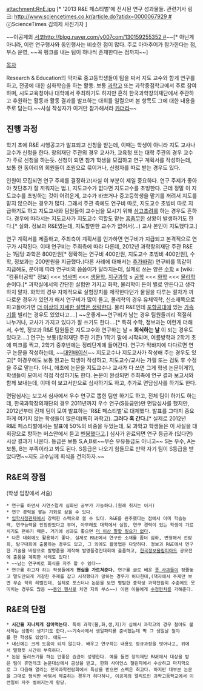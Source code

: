 attachment:RnE.jpg [* '2013 R&E 페스티벌'에 전시된 연구 성과물들. 관련기사 링크: [[http://www.sciencetimes.co.kr/article.do?atidx=0000067929 #]] ⓒScienceTimes 김의제 사진기자 ]

~~이공계의 [[서코]][[http://blog.naver.com/y007com/130159255352 #]]~~[* 아닌게 아니라, 이런 연구행사와 동인행사는 비슷한 점이 많다. 주로 아마추어가 참가한다는 점, 부스 운영, ~~꼭 펑크를 내는 팀이 하나씩 존재한다는 점까지~~]

[[목차]]

Research & Education의 약자로 중고등학생들이 팀을 짜서 지도 교수와 함게 연구를 하고, 전공에 대한 심화학습을 하는 활동. 보통 [[과학고]] 또는 과학중점학교에서 주로 참여하며, 시도교육청이나 대학에서 주최하기도 하지만 흔히 한국과학창의재단에서 주관하고 후원하는 활동과 활동 결과를 발표하는 대회를 일컬으며 본 항목도 그에 대한 내용을 주로 담는다.~~사실 작성자가 이거만 참가해서라 [[카더라]]~~

== 진행 과정 ==
학기 초에 R&E 시행공고가 발표되고 신청을 받는데, 이때는 학생이 아니라 지도 교사나 교수가 신청을 한다. 창의재단 주관의 경우 교사가, 교육청 또는 대학 주관의 경우 교수가 주로 신청을 하는듯. 신청이 되면 참가 학생을 모집하고 연구 계획서를 작성하는데, 보통 한 동아리의 회원들이 조원으로 묶이거나, 신청자를 따로 받는 경우도 있다.

인원이 모집되면 연구 주제를 결정하고(사실 이 부분이 제일 중요하다. 연구 주제가 좋아야 첫단추가 잘 끼워지는 법.), 지도교수가 없다면 지도교수를 초빙한다. 근데 정말 이 지도교수를 초빙하는 것이 어려운게, 교수가 바쁘거나 중고등학생을 맡기를 꺼려서 지도를 맡지 않으려는 경우가 많다. 그래서 주관 측에도 연구비 따로, 지도교수 초빙비 따로 지급하기도 하고 지도교사와 팀원들이 교수님을 모시기 위해 [[삼고초려]]를 하는 경우도 흔하다. 경우에 따라서는 지도교사가 지도교수 역할도 맡는 [[흠좀무]]한 상황이 발생하기도 한다.[* 실화. 정보과 R&E였는데, 지도할만한 교수가 없어서(…) 교사 본인이 지도했다고.]

연구 계획서를 제출하고, 주최측이 계획서를 인가하면 연구비가 지급되고 본격적으로 연구가 시작된다. 이때 연구비는 주최측에 따라 다른데, 2012년 과학창의재단 주관 R&E는 1팀당 과학은 800만원[* 정확히는 연구비 400만원, 지도교수 초빙비 400만원], 수학, 정보과는 200만원을 지급했다.(다른 사례에 대해서는 [[추가바람]]) 연구비를 똑같이 지급해도, 분야에 따라 연구비의 씀씀이가 달라지는데, 실제로 쓰는 양은 [[수학]] ≤ [wiki: "컴퓨터공학" 정보] <<< [[넘사벽]] <<< [[생물학]], [[지구과학]] ≤ [[공학]] <<< [[화학]] <<< [[물리학]] 순이다.[* 과학실에서의 간단한 실험만 가지고 화학, 물리학이 돈이 별로 안든다고 생각하지 말자. 화학의 경우 자체적으로 실험장치를 제작한다던가 물질을 다루는 절차가 까다로운 경우가 있던가 해서 연구비가 많이 들고, 물리학의 경우 유체역학, 신소재쪽으로 파고들어가면 [[더 이상의 자세한 설명은 생략한다]]. 물리 R&E인데 [[포항공대]]에 있는 [[가속기]]를 빌리는 경우도 있었다고….] ~~운좋게~~연구비가 남는 경우 팀원들끼리 적절히 나누거나, 교사가 가지고 있다가 잘 쓰기도 한다….[* 특히 수학, 정보과는 이런게 더해서, 수학, 정보과 R&E 팀원들은 지도교수와 연구하는 날 = '''회식하는 날''' 이 되는 경우도 있다고….] 연구는 보통(창의재단 주관 기준) 1학기 말에 시작되며, 여름방학과 2학기 초에 피크를 찍고, 2학기 중후반에는 정리단계에 들어간다. 연구가 막바지에 다다르면 연구 논문을 작성하는데, ~~[[대인배]]이신~~ 지도교수나 지도교사가 작성해 주는 경우도 있고[* 이경우에도 보통 원고는 학생이 작성하고, 지도교수/교사는 가필 또는 검토 후 수정을 주로 맡는다. 아니, 애초에 논문을 지도교수나 교사가 다 쓰면 그게 학생 논문이게?], 학생들이 모여서 직접 작성하기도 한다. 논문이 완성되면 주최측에 연구 결과 보고서와 함께 보내는데, 이때 이 보고서만으로 심사하기도 하고, 추가로 면담심사를 하기도 한다.

면담심사는 보고서 심사에서 우수 연구로 뽑힌 팀만 하기도 하고, 전체 팀이 하기도 하는데, 한국과학창의재단의 경우 2011년까지 우수 연구(S등급만)만 면담심사를 했지만, 2012년부터 전체 팀이 모여 발표하는 'R&E 페스티벌'로 대체했다. 발표를 그다지 중요하게 여기지 않는 학생들이 많은데(특히 과학고). '''그러다 훅 간다.'''[* 실제로 2012년 R&E 페스티벌에서는 발표에 50%의 비중을 두었는데, 모 과학고 학생들은 이 사실을 대회장으로 향하는 버스안에서 듣고 [[멘붕]]했다고.] 심사가 완료되면 연구 등급과 (있다면) 시상 결과가 나온다. 등급은 보통 S,A,B로~~무슨 우유등급도 아니고~~ S는 우수, A는 보통, B는 부족이라고 봐도 된다. S등급은 나오기 힘들므로 만약 자기 팀이 S등급을 받았다면~~지도 교수님께 회식을 건의하자.~~

== R&E의 장점 == 
(학생 입장에서 서술)

 * 연구를 하면서 자연스럽게 심화된 공부가 가능하다.(원래 취지는 이거)
 * 연구 경력을 쌓는 기회로 삼을 수 있다.
 * [[입학사정관제]]에서 강력한 스펙으로 쓸 수 있다. R&E를 완주했다는 점에서 이미 학습능력, 연구능력을 인정받았다고 부며, 아무래도 대학에서 실험, 연구 경력이 있는 학생이 가르치기도 편하기 때문. 거기에 성과도 좋으면 [[더 이상 말할 필요가 없다]].
 * 다른 대회에도 활용하기 좋다. 실제로 R&E에서 연구한 소재를 좀더 심화, 변형해서 전람회, 탐구대회에 출품하는 경우도 있고, 그 외에도 활용법은 다양하다. 정보과 R&E에서 연구한 기술을 바탕으로 발명품을 제작해 발명품경진대회에 출품하고, [[한국정보올림피아드]] 공모전에 출품을 계획한 사례도 있다!
 * ~~남는 연구비로 회식을 자주 할 수 있다~~
 * 연구를 하고자 하는 학생들에게 '''현실을 가르쳐준다.''' 연구를 글로 배운 [[풋 사과]]들이 정줄놓고 말도안되게 거창한 주제를 잡고 시작했다가 망하는 경우가 허다한데,(책자에서 주제만 보면 무슨 학회 레벨인데, 실제로 포스터나 논문을 보면 평범한 중학생 과학전람회 수준에도 못미치는 경우도 많음 ~~[[동인 행사]]로 치면 지뢰 부스~~) 이런 이들에게 [[수정펀치]]를 가해준다. 

== R&E의 단점 ==
 * '''시간을 지나치게 잡아먹는다.''' 특히 과학(물,화,생,지)가 심해서 과학고의 경우 철야도 불사하는 상황이 생기기도 한다.~~기숙사에서 생일파티를 준비했는데 딱 그 생일날 철야를 한 학생도 있었다. 애도~~
 * 내신에는 크게 도움이 되지 않는다. 배우고 연구하는 내용도 정규과정을 벗어나고, 위에서 말했듯 시간이 부족하다.
 * 논문 돌려쓰기를 하는 안좋은 습관이 성행한다. 예를 들면 창의재단 R&E에서 대상을 받은 팀이 휴먼테크 논문대상에서 금상을 받고, 한화 사이언스 챌린지에서 수상하고 마지막으로 그 다음해 열리는 전국과학전람회에서 특상을 받으면 스펙은 최고다. 하지만 대부분 논문을 그대로 형식만 바꿔서 제출하는 경우가 허다하니, 이공계의 엘리트인 과학고등학교에서 이런일이 자주 벌어지는게 황당.
